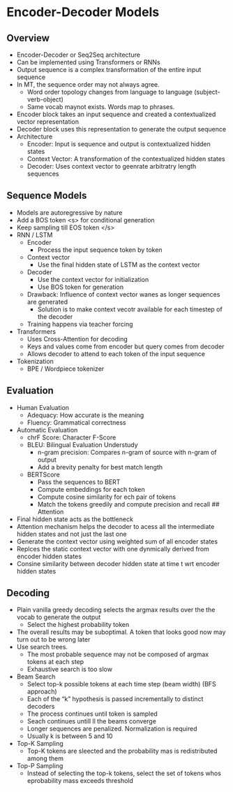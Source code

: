 # Encoder-Decoder Models

## Overview

-   Encoder-Decoder or Seq2Seq architecture
-   Can be implemented using Transformers or RNNs
-   Output sequence is a complex transformation of the entire input sequence
-   In MT, the sequence order may not always agree.
    -   Word order topology changes from language to language (subject-verb-object)
    -   Same vocab maynot exists. Words map to phrases.
-   Encoder block takes an input sequence and created a contextualized vector representation
-   Decoder block uses this representation to generate the output sequence
-   Architecture
    -   Encoder: Input is sequence and output is contextualized hidden states
    -   Context Vector: A transformation of the contextualized hidden states
    -   Decoder: Uses context vector to geenrate arbitratry length sequences

## Sequence Models

-   Models are autoregressive by nature
-   Add a BOS token \<s\> for conditional generation
-   Keep sampling till EOS token \</s\>
-   RNN / LSTM
    -   Encoder
        -   Process the input sequence token by token
    -   Context vector
        -   Use the final hidden state of LSTM as the context vector
    -   Decoder
        -   Use the context vector for initialization
        -   Use BOS token for generation
    -   Drawback: Influence of context vector wanes as longer sequences are generated
        -   Solution is to make context vecotr available for each timestep of the decoder
    -   Training happens via teacher forcing
-   Transformers
    -   Uses Cross-Attention for decoding
    -   Keys and values come from encoder but query comes from decoder
    -   Allows decoder to attend to each token of the input sequence
-   Tokenization
    -   BPE / Wordpiece tokenizer

## Evaluation

-   Human Evaluation
    -   Adequacy: How accurate is the meaning
    -   Fluency: Grammatical correctness
-   Automatic Evaluation
    -   chrF Score: Character F-Score
    -   BLEU: Bilingual Evaluation Understudy
        -   n-gram precision: Compares n-gram of source with n-gram of output
        -   Add a brevity penalty for best match length
    -   BERTScore
        -   Pass the sequences to BERT
        -   Compute embeddings for each token
        -   Compute cosine similarity for ech pair of tokens
        -   Match the tokens greedily and compute precision and recall \## Attention
-   Final hidden state acts as the bottleneck
-   Attention mechanism helps the decoder to acess all the intermediate hidden states and not just the last one
-   Generate the context vector using weighted sum of all encoder states
-   Replces the static context vector with one dynmically derived from encoder hidden states
-   Consine similarity between decoder hidden state at time t wrt encoder hidden states

## Decoding

-   Plain vanilla greedy decoding selects the argmax results over the the vocab to generate the output
    -   Select the highest probability token
-   The overall results may be suboptimal. A token that looks good now may turn out to be wrong later
-   Use search trees.
    -   The most probable sequence may not be composed of argmax tokens at each step
    -   Exhaustive search is too slow
-   Beam Search
    -   Select top-k possible tokens at each time step (beam width) (BFS approach)
    -   Each of the "k" hypothesis is passed incrementally to distinct decoders
    -   The process continues until </s> token is sampled
    -   Seach continues untill ll the beams converge
    -   Longer sequences are penalized. Normalization is required
    -   Usually k is between 5 and 10
-   Top-K Sampling
    -   Top-K tokens are sleected and the probability mas is redistributed among them
-   Top-P Sampling
    -   Instead of selecting the top-k tokens, select the set of tokens whos eprobability mass exceeds threshold
